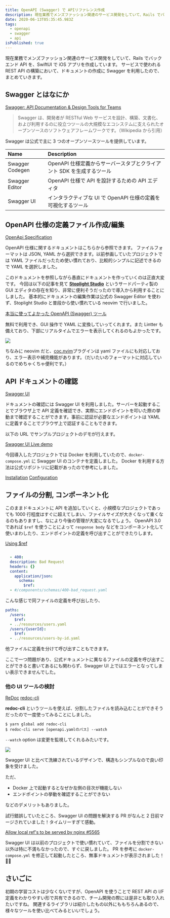 ```yaml
---
title: OpenAPI (Swagger) で APIリファレンス作成
description: 現在業務でメンズファッション関連のサービス開発をしていて、Rails でバックエンド API を、SwiftUI で iOS アプリを作成しています。
date: 2020-06-13T05:35:45.983Z
tags:
  - openapi
  - swagger
  - api
isPublished: true
---
```


現在業務でメンズファッション関連のサービス開発をしていて、Rails でバックエンド API を、SwiftUI で iOS アプリを作成しています。
サービスで使われる REST API の構築において、ドキュメントの作成に Swagger を利用したので、まとめていきます。

## Swagger とはなにか

[Swagger: API Documentation & Design Tools for Teams](https://swagger.io/)

> Swagger は、開発者が RESTful Web サービスを設計、構築、文書化、および利用するのに役立つツールの大規模なエコシステムに支えられたオープンソースのソフトウェアフレームワークです。（Wikipedia から引用）

Swagger は公式で主に 3 つのオープンソースツールを提供しています。

| Name            | Description                                                           |
| :-------------- | :-------------------------------------------------------------------- |
| Swagger Codegen | OpenAPI 仕様定義からサーバースタブとクライアント SDK を生成するツール |
| Swagger Editor  | OpenAPI 仕様で API を設計するための API エディタ                      |
| Swagger UI      | インタラクティブな UI で OpenAPI 仕様の定義を可視化するツール         |

## OpenAPI 仕様の定義ファイル作成/編集

[OpenApi Specification](https://swagger.io/specification/)

OpenAPI 仕様に関するドキュメントはこちらから参照できます。
ファイルフォーマットは JSON, YAML から選択できます。以前参画していたプロジェクトでは YAML ファイルだったため使い慣れており、比較的シンプルに記述できるので YAML を選択しました。

このドキュメントを参照しながら愚直にドキュメントを作っていくのは正直大変です。
今回は以下の記事を見て [**Stoplight Studio**](https://stoplight.io/studio/) というサードパーティ製の GUI エディタの存在を知り、非常に便利そうだったので導入から利用することにしました。
基本的にドキュメントの編集作業は公式の Swagger Editor を使わず、Stoplight Studio と普段から使い慣れている neovim で行いました。

[本当に使ってよかった OpenAPI (Swagger) ツール](https://future-architect.github.io/articles/20191008/)

無料で利用でき、GUI 操作で YAML に変換していってくれます。また Lintter も備えており、下部にリアルタイムでエラーを表示してくれるのもよかったです。

![](/2020-06-13-15-36-51.png)

ちなみに neovim だと、[coc.nvim](https://github.com/neoclide/coc.nvim)プラグインは yaml ファイルにも対応しており、エラー表示や補完機能があります。（だいたいのフォーマットに対応しているのでめちゃくちゃ便利です。）

## API ドキュメントの確認

[Swagger UI](https://github.com/swagger-api/swagger-ui)

ドキュメントの確認には Swagger UI を利用しました。サーバーを起動することでブラウザ上で API 定義を確認でき、実際にエンドポイントを叩いた際の挙動まで確認することができます。事前に認証が必要なエンドポイントは YAML に定義することでブラウザ上で認証することもできます。

以下の URL でサンプルプロジェクトのデモが行えます。

[Swagger UI Live demo](https://petstore.swagger.io/?_ga=2.122476363.1130046274.1591578032-629257442.1591335808)

今回導入したプロジェクトでは Docker を利用していたので、`docker-compose.yml` に Swagger UI のコンテナを定義しました。
Docker を利用する方法は公式リポジトリに記載があったので参考にしました。

[Installation](https://github.com/swagger-api/swagger-ui/blob/master/docs/usage/installation.md)
[Configuration](https://github.com/swagger-api/swagger-ui/blob/master/docs/usage/configuration.md#docker)

## ファイルの分割, コンポーネント化

このままドキュメントに API を追加していくと、小規模なプロジェクトであっても 1000 行程度はすぐに超えてしまい、ファイルサイズが大きくなって重くなるのもありますし、なにより今後の管理が大変になるでしょう。
OpenAPI 3.0 であれば `$ref` を使うことによって `response body` などをコンポーネント化して使いまわしたり、エンドポイントの定義を呼び出すことができたりします。

[Using $ref](https://swagger.io/docs/specification/using-ref/)

```yaml

  - 400:
  description: Bad Request
  headers: {}
  content:
    application/json:
      schema:
        $ref:
  - #/components/schemas/400-bad_request.yaml
```

こんな感じで同ファイルの定義を呼び出したり、

```yaml
paths:
  /users:
    $ref:
  - ../resources/users.yaml
  /users/{userId}:
    $ref:
  - ../resources/users-by-id.yaml
```

他ファイルに定義を分けて呼び出すこともできます。

ここで一つ問題があり、公式ドキュメントに異なるファイルの定義を呼び出すことができると書いてあるにも関わらず、Swagger UI 上ではエラーとなってしまい表示できませんでした。

### 他の UI ツールの検討

[ReDoc](https://github.com/Redocly/redoc)
[redoc-cli](https://github.com/Redocly/redoc/blob/master/cli/README.md)

**redoc-cli** というツールを使えば、分割したファイルを読み込むことができそうだったので一度使ってみることにしました。

```shell
$ yarn global add redoc-cli
$ redoc-cli serve [openapi.yamlのパス] --watch
```

`--watch` option は変更を監視してくれるみたいです。

![](/2020-06-13-16-50-59.png)

Swagger UI と比べて洗練されているデザインで、構造もシンプルなので良い印象を受けました。

ただ、

- Docker 上で起動するとなぜか左側の目次が機能しない
- エンドポイントの挙動を確認することができない

などのデメリットもありました。

試行錯誤していたところ、Swagger UI の問題を解決する PR がなんと 2 日前マージされていました！タイムリーすぎて感動。

[Allow local ref's to be served by nginx #5565](https://github.com/swagger-api/swagger-ui/pull/5565)

Swagger UI は以前のプロジェクトで使い慣れていて、ファイルを分割できない以外は特に不満もなかったので、すぐに戻しました。
PR を参考に `docker-compose.yml` を修正して起動したところ、無事ドキュメントが表示されました！🎉🎉

## さいごに

初期の学習コストは少なくないですが、OpenAPI を使うことで REST API の I/F 定義をわかりやすい形で共有できるので、チーム開発の際には是非とも取り入れたいですね。
関連するライブラリは紹介したもの以外にももちろんあるので、様々なツールを使い比べてみるといいでしょう。
